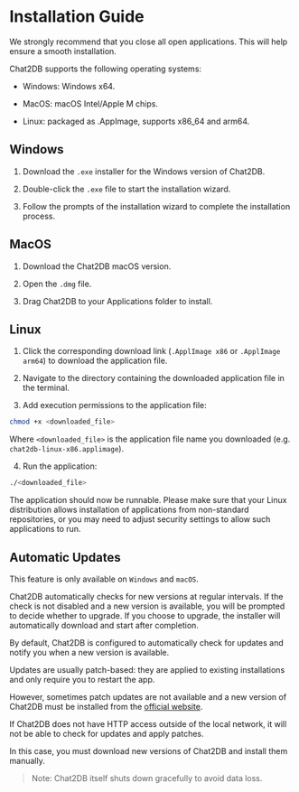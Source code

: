# Installation Guide

We strongly recommend that you close all open applications. This will help ensure a smooth installation.

Chat2DB supports the following operating systems:

- Windows: Windows x64.

- MacOS: macOS Intel/Apple M chips.

- Linux: packaged as .AppImage, supports x86_64 and arm64.

## Windows

1. Download the `.exe` installer for the Windows version of Chat2DB.

2. Double-click the `.exe` file to start the installation wizard.

3. Follow the prompts of the installation wizard to complete the installation process.

## MacOS

1. Download the Chat2DB macOS version.

2. Open the `.dmg` file.

3. Drag Chat2DB to your Applications folder to install.

## Linux

1. Click the corresponding download link (`.ApplImage x86` or `.ApplImage arm64`) to download the application file.

2. Navigate to the directory containing the downloaded application file in the terminal.

3. Add execution permissions to the application file:

```bash
chmod +x <downloaded_file>
```
Where `<downloaded_file>` is the application file name you downloaded (e.g. `chat2db-linux-x86.applimage`).

4. Run the application:

```bash
./<downloaded_file>
```

The application should now be runnable. Please make sure that your Linux distribution allows installation of applications from non-standard repositories, or you may need to adjust security settings to allow such applications to run.

## Automatic Updates

This feature is only available on `Windows` and `macOS`.

Chat2DB automatically checks for new versions at regular intervals. If the check is not disabled and a new version is available, you will be prompted to decide whether to upgrade. If you choose to upgrade, the installer will automatically download and start after completion.

By default, Chat2DB is configured to automatically check for updates and notify you when a new version is available.

Updates are usually patch-based: they are applied to existing installations and only require you to restart the app.

However, sometimes patch updates are not available and a new version of Chat2DB must be installed from the [official website](https://chat2db-ai.com/download).

If Chat2DB does not have HTTP access outside of the local network, it will not be able to check for updates and apply patches.

In this case, you must download new versions of Chat2DB and install them manually.

> Note: Chat2DB itself shuts down gracefully to avoid data loss.